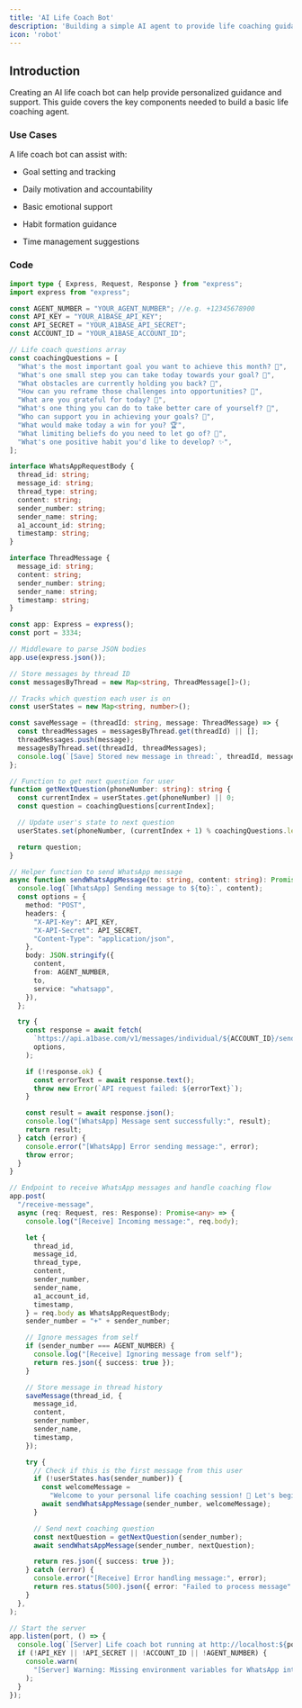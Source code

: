 ```yaml
---
title: 'AI Life Coach Bot'
description: 'Building a simple AI agent to provide life coaching guidance'
icon: 'robot'
---
```


## Introduction

Creating an AI life coach bot can help provide personalized guidance and support. This guide covers the key components needed to build a basic life coaching agent.

### Use Cases

A life coach bot can assist with:

* Goal setting and tracking

* Daily motivation and accountability

* Basic emotional support

* Habit formation guidance

* Time management suggestions

### Code

```typescript
import type { Express, Request, Response } from "express";
import express from "express";

const AGENT_NUMBER = "YOUR_AGENT_NUMBER"; //e.g. +12345678900
const API_KEY = "YOUR_A1BASE_API_KEY";
const API_SECRET = "YOUR_A1BASE_API_SECRET";
const ACCOUNT_ID = "YOUR_A1BASE_ACCOUNT_ID";

// Life coach questions array
const coachingQuestions = [
  "What's the most important goal you want to achieve this month? 🎯",
  "What's one small step you can take today towards your goal? 👣",
  "What obstacles are currently holding you back? 🚧",
  "How can you reframe those challenges into opportunities? 🔄",
  "What are you grateful for today? 🙏",
  "What's one thing you can do to take better care of yourself? 💝",
  "Who can support you in achieving your goals? 🤝",
  "What would make today a win for you? 🏆",
  "What limiting beliefs do you need to let go of? 🦋",
  "What's one positive habit you'd like to develop? ✨",
];

interface WhatsAppRequestBody {
  thread_id: string;
  message_id: string;
  thread_type: string;
  content: string;
  sender_number: string;
  sender_name: string;
  a1_account_id: string;
  timestamp: string;
}

interface ThreadMessage {
  message_id: string;
  content: string;
  sender_number: string;
  sender_name: string;
  timestamp: string;
}

const app: Express = express();
const port = 3334;

// Middleware to parse JSON bodies
app.use(express.json());

// Store messages by thread ID
const messagesByThread = new Map<string, ThreadMessage[]>();

// Tracks which question each user is on
const userStates = new Map<string, number>();

const saveMessage = (threadId: string, message: ThreadMessage) => {
  const threadMessages = messagesByThread.get(threadId) || [];
  threadMessages.push(message);
  messagesByThread.set(threadId, threadMessages);
  console.log(`[Save] Stored new message in thread:`, threadId, message);
};

// Function to get next question for user
function getNextQuestion(phoneNumber: string): string {
  const currentIndex = userStates.get(phoneNumber) || 0;
  const question = coachingQuestions[currentIndex];

  // Update user's state to next question
  userStates.set(phoneNumber, (currentIndex + 1) % coachingQuestions.length);

  return question;
}

// Helper function to send WhatsApp message
async function sendWhatsAppMessage(to: string, content: string): Promise<any> {
  console.log(`[WhatsApp] Sending message to ${to}:`, content);
  const options = {
    method: "POST",
    headers: {
      "X-API-Key": API_KEY,
      "X-API-Secret": API_SECRET,
      "Content-Type": "application/json",
    },
    body: JSON.stringify({
      content,
      from: AGENT_NUMBER,
      to,
      service: "whatsapp",
    }),
  };

  try {
    const response = await fetch(
      `https://api.a1base.com/v1/messages/individual/${ACCOUNT_ID}/send`,
      options,
    );

    if (!response.ok) {
      const errorText = await response.text();
      throw new Error(`API request failed: ${errorText}`);
    }

    const result = await response.json();
    console.log("[WhatsApp] Message sent successfully:", result);
    return result;
  } catch (error) {
    console.error("[WhatsApp] Error sending message:", error);
    throw error;
  }
}

// Endpoint to receive WhatsApp messages and handle coaching flow
app.post(
  "/receive-message",
  async (req: Request, res: Response): Promise<any> => {
    console.log("[Receive] Incoming message:", req.body);

    let {
      thread_id,
      message_id,
      thread_type,
      content,
      sender_number,
      sender_name,
      a1_account_id,
      timestamp,
    } = req.body as WhatsAppRequestBody;
    sender_number = "+" + sender_number;

    // Ignore messages from self
    if (sender_number === AGENT_NUMBER) {
      console.log("[Receive] Ignoring message from self");
      return res.json({ success: true });
    }

    // Store message in thread history
    saveMessage(thread_id, {
      message_id,
      content,
      sender_number,
      sender_name,
      timestamp,
    });

    try {
      // Check if this is the first message from this user
      if (!userStates.has(sender_number)) {
        const welcomeMessage =
          "Welcome to your personal life coaching session! 🌟 Let's begin our journey together.";
        await sendWhatsAppMessage(sender_number, welcomeMessage);
      }

      // Send next coaching question
      const nextQuestion = getNextQuestion(sender_number);
      await sendWhatsAppMessage(sender_number, nextQuestion);

      return res.json({ success: true });
    } catch (error) {
      console.error("[Receive] Error handling message:", error);
      return res.status(500).json({ error: "Failed to process message" });
    }
  },
);

// Start the server
app.listen(port, () => {
  console.log(`[Server] Life coach bot running at http://localhost:${port}`);
  if (!API_KEY || !API_SECRET || !ACCOUNT_ID || !AGENT_NUMBER) {
    console.warn(
      "[Server] Warning: Missing environment variables for WhatsApp integration",
    );
  }
});
```
